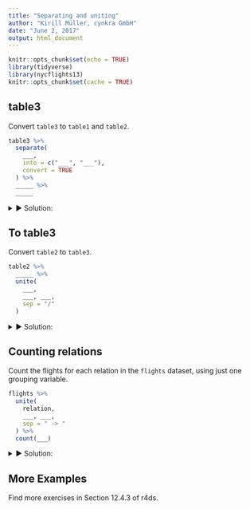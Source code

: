```yaml
---
title: "Separating and uniting"
author: "Kirill Müller, cynkra GmbH"
date: "June 2, 2017"
output: html_document
---
```


```r
knitr::opts_chunk$set(echo = TRUE)
library(tidyverse)
library(nycflights13)
knitr::opts_chunk$set(cache = TRUE)
```

## table3

Convert `table3` to `table1` and `table2`.

```r
table3 %>%
  separate(
    ___,
    into = c("___", "___"),
    convert = TRUE
  ) %>%
  _____ %>%
  _____
```

<details>
<summary>&#x25BA; Solution:</summary>
```r
table3 %>%
  separate(rate, into = c("cases", "population"), sep = "/", convert = TRUE)
```

```r
table3 %>%
  separate(
    rate,
    into = c("cases", "population"),
    sep = "/",
    convert = TRUE
  ) %>%
  gather(type, count, -country, -year) %>%
  arrange(country, year, type)
```
</details>

## To table3

Convert `table2` to `table3`.

```r
table2 %>%
  _____ %>%
  unite(
    ___,
    ___, ___,
    sep = "/"
  )
```

<details>
<summary>&#x25BA; Solution:</summary>
```r
table2 %>%
  spread(type, count) %>% 
  unite(rate, cases, population, sep = "/")
```
</details>

## Counting relations

Count the flights for each relation in the `flights` dataset, using just one grouping variable.

```r
flights %>%
  unite(
    relation,
    ___, ___,
    sep = " -> "
  ) %>%
  count(___)
```

<details>
<summary>&#x25BA; Solution:</summary>
```r
flights %>%
  unite(
    relation,
    origin, dest,
    sep = " -> "
  ) %>%
  count(relation)
```
</details>

## More Examples

Find more exercises in Section 12.4.3 of r4ds.
